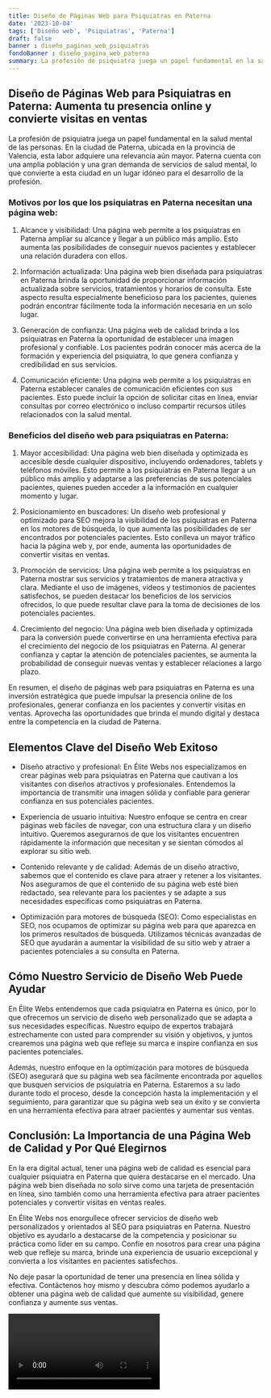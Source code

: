```yaml
---
title: Diseño de Páginas Web para Psiquiatras en Paterna
date: '2023-10-04'
tags: ['Diseño web', 'Psiquiatras', 'Paterna']
draft: false
banner : diseño_paginas_web_psiquiatras
fondoBanner : diseño_pagina_web_paterna
summary: La profesión de psiquiatra juega un papel fundamental en la salud mental de las personas. En la ciudad de Paterna, ubicada en la provincia de Valencia, esta labor adquiere una relevancia aún mayor. Paterna cuenta con una amplia población y una gran demanda de servicios de salud mental, lo que convierte a esta ciudad en un lugar idóneo para el desarrollo de la profesión.
---
```


## Diseño de Páginas Web para Psiquiatras en Paterna: Aumenta tu presencia online y convierte visitas en ventas

La profesión de psiquiatra juega un papel fundamental en la salud mental de las personas. En la ciudad de Paterna, ubicada en la provincia de Valencia, esta labor adquiere una relevancia aún mayor. Paterna cuenta con una amplia población y una gran demanda de servicios de salud mental, lo que convierte a esta ciudad en un lugar idóneo para el desarrollo de la profesión.

### Motivos por los que los psiquiatras en Paterna necesitan una página web:

1. Alcance y visibilidad: Una página web permite a los psiquiatras en Paterna ampliar su alcance y llegar a un público más amplio. Esto aumenta las posibilidades de conseguir nuevos pacientes y establecer una relación duradera con ellos.

2. Información actualizada: Una página web bien diseñada para psiquiatras en Paterna brinda la oportunidad de proporcionar información actualizada sobre servicios, tratamientos y horarios de consulta. Este aspecto resulta especialmente beneficioso para los pacientes, quienes podrán encontrar fácilmente toda la información necesaria en un solo lugar.

3. Generación de confianza: Una página web de calidad brinda a los psiquiatras en Paterna la oportunidad de establecer una imagen profesional y confiable. Los pacientes podrán conocer más acerca de la formación y experiencia del psiquiatra, lo que genera confianza y credibilidad en sus servicios.

4. Comunicación eficiente: Una página web permite a los psiquiatras en Paterna establecer canales de comunicación eficientes con sus pacientes. Esto puede incluir la opción de solicitar citas en línea, enviar consultas por correo electrónico o incluso compartir recursos útiles relacionados con la salud mental.

### Beneficios del diseño web para psiquiatras en Paterna:

1. Mayor accesibilidad: Una página web bien diseñada y optimizada es accesible desde cualquier dispositivo, incluyendo ordenadores, tablets y teléfonos móviles. Esto permite a los psiquiatras en Paterna llegar a un público más amplio y adaptarse a las preferencias de sus potenciales pacientes, quienes pueden acceder a la información en cualquier momento y lugar.

2. Posicionamiento en buscadores: Un diseño web profesional y optimizado para SEO mejora la visibilidad de los psiquiatras en Paterna en los motores de búsqueda, lo que aumenta las posibilidades de ser encontrados por potenciales pacientes. Esto conlleva un mayor tráfico hacia la página web y, por ende, aumenta las oportunidades de convertir visitas en ventas.

3. Promoción de servicios: Una página web permite a los psiquiatras en Paterna mostrar sus servicios y tratamientos de manera atractiva y clara. Mediante el uso de imágenes, videos y testimonios de pacientes satisfechos, se pueden destacar los beneficios de los servicios ofrecidos, lo que puede resultar clave para la toma de decisiones de los potenciales pacientes.

4. Crecimiento del negocio: Una página web bien diseñada y optimizada para la conversión puede convertirse en una herramienta efectiva para el crecimiento del negocio de los psiquiatras en Paterna. Al generar confianza y captar la atención de potenciales pacientes, se aumenta la probabilidad de conseguir nuevas ventas y establecer relaciones a largo plazo.

En resumen, el diseño de páginas web para psiquiatras en Paterna es una inversión estratégica que puede impulsar la presencia online de los profesionales, generar confianza en los pacientes y convertir visitas en ventas. Aprovecha las oportunidades que brinda el mundo digital y destaca entre la competencia en la ciudad de Paterna.

<GifSeo />

<Cta />

## Elementos Clave del Diseño Web Exitoso

- Diseño atractivo y profesional: En Élite Webs nos especializamos en crear páginas web para psiquiatras en Paterna que cautivan a los visitantes con diseños atractivos y profesionales. Entendemos la importancia de transmitir una imagen sólida y confiable para generar confianza en sus potenciales pacientes.

- Experiencia de usuario intuitiva: Nuestro enfoque se centra en crear páginas web fáciles de navegar, con una estructura clara y un diseño intuitivo. Queremos asegurarnos de que los visitantes encuentren rápidamente la información que necesitan y se sientan cómodos al explorar su sitio web.

- Contenido relevante y de calidad: Además de un diseño atractivo, sabemos que el contenido es clave para atraer y retener a los visitantes. Nos aseguramos de que el contenido de su página web esté bien redactado, sea relevante para los pacientes y se adapte a sus necesidades específicas como psiquiatras en Paterna.

- Optimización para motores de búsqueda (SEO): Como especialistas en SEO, nos ocupamos de optimizar su página web para que aparezca en los primeros resultados de búsqueda. Utilizamos técnicas avanzadas de SEO que ayudarán a aumentar la visibilidad de su sitio web y atraer a pacientes potenciales a su consulta en Paterna.

## Cómo Nuestro Servicio de Diseño Web Puede Ayudar

En Élite Webs entendemos que cada psiquiatra en Paterna es único, por lo que ofrecemos un servicio de diseño web personalizado que se adapta a sus necesidades específicas. Nuestro equipo de expertos trabajará estrechamente con usted para comprender su visión y objetivos, y juntos crearemos una página web que refleje su marca e inspire confianza en sus pacientes potenciales.

Además, nuestro enfoque en la optimización para motores de búsqueda (SEO) asegurará que su página web sea fácilmente encontrada por aquellos que busquen servicios de psiquiatría en Paterna. Estaremos a su lado durante todo el proceso, desde la concepción hasta la implementación y el seguimiento, para garantizar que su página web sea un éxito y se convierta en una herramienta efectiva para atraer pacientes y aumentar sus ventas.

## Conclusión: La Importancia de una Página Web de Calidad y Por Qué Elegirnos

En la era digital actual, tener una página web de calidad es esencial para cualquier psiquiatra en Paterna que quiera destacarse en el mercado. Una página web bien diseñada no solo sirve como una tarjeta de presentación en línea, sino también como una herramienta efectiva para atraer pacientes potenciales y convertir visitas en ventas reales.

En Élite Webs nos enorgullece ofrecer servicios de diseño web personalizados y orientados al SEO para psiquiatras en Paterna. Nuestro objetivo es ayudarlo a destacarse de la competencia y posicionar su práctica como líder en su campo. Confíe en nosotros para crear una página web que refleje su marca, brinde una experiencia de usuario excepcional y convierta a los visitantes en pacientes satisfechos.

No deje pasar la oportunidad de tener una presencia en línea sólida y efectiva. Contáctenos hoy mismo y descubra cómo podemos ayudarlo a obtener una página web de calidad que aumente su visibilidad, genere confianza y aumente sus ventas.

<Video />

<CtaBot job='Psiquiatras' city='Paterna'/>

<Gmaps query='Paterna+españa+maps' />